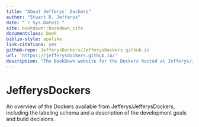 ```yaml
---
title: "About Jefferys' Dockers"
author: "Stuart R. Jefferys"
date: "`r Sys.Date()`"
site: bookdown::bookdown_site
documentclass: book
biblio-style: apalike
link-citations: yes
github-repo: JefferysDockers/JefferysDockers.github.io
url: 'https\://jefferysdockers.github.io/'
description: "The BookDown website for the Dockers hosted at Jefferys/JefferysDockers on GitHub."
---
```


# JefferysDockers {-}

An overview of the Dockers available from Jefferys/JefferysDockers, including the labeling schema and a description of the development goals and build decisions.
